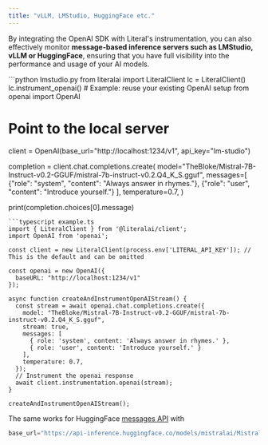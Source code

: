 ```yaml
---
title: "vLLM, LMStudio, HuggingFace etc."
---
```



By integrating the OpenAI SDK with Literal's instrumentation, you can also effectively monitor **message-based inference servers such as LMStudio, vLLM or HuggingFace**, ensuring that you have full visibility into the performance and usage of your AI models.

<CodeGroup>
```python lmstudio.py
from literalai import LiteralClient
lc = LiteralClient()
lc.instrument_openai()
# Example: reuse your existing OpenAI setup
from openai import OpenAI

# Point to the local server
client = OpenAI(base_url="http://localhost:1234/v1", api_key="lm-studio")

completion = client.chat.completions.create(
  model="TheBloke/Mistral-7B-Instruct-v0.2-GGUF/mistral-7b-instruct-v0.2.Q4_K_S.gguf",
  messages=[
    {"role": "system", "content": "Always answer in rhymes."},
    {"role": "user", "content": "Introduce yourself."}
  ],
  temperature=0.7,
)

print(completion.choices[0].message)
```
```typescript example.ts
import { LiteralClient } from '@literalai/client';
import OpenAI from 'openai';

const client = new LiteralClient(process.env['LITERAL_API_KEY']); // This is the default and can be omitted

const openai = new OpenAI({
  baseURL: "http://localhost:1234/v1"
});

async function createAndInstrumentOpenAIStream() {
  const stream = await openai.chat.completions.create({
    model: "TheBloke/Mistral-7B-Instruct-v0.2-GGUF/mistral-7b-instruct-v0.2.Q4_K_S.gguf",
    stream: true,
    messages: [
      { role: 'system', content: 'Always answer in rhymes.' },
      { role: 'user', content: 'Introduce yourself.' }
    ],
    temperature: 0.7,
  });
  // Instrument the openai response
  await client.instrumentation.openai(stream);
}

createAndInstrumentOpenAIStream();
```
</CodeGroup>

The same works for HuggingFace [messages API](https://huggingface.co/docs/text-generation-inference/en/messages_api) with 
```py
base_url="https://api-inference.huggingface.co/models/mistralai/Mistral-7B-Instruct-v0.2/v1"
```